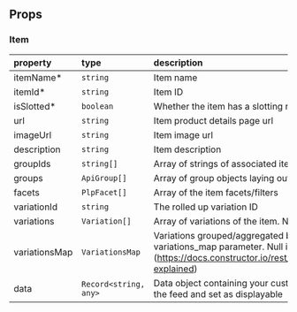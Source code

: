 
<Meta of={meta} />

## Props 
<ArgTypes />

### Item
  | property              | type                   | description       | 
  | :-----------------| :----------------------| :---------------- |
  | itemName*         | `string`               | Item name         |
  | itemId*           | `string`               | Item ID           |
  | isSlotted*        | `boolean`              | Whether the item has a slotting rule applied to it or not |
  | url               | `string`               | Item product details page url |
  | imageUrl          | `string`               | Item image url                |
  | description       | `string`               | Item description  |
  | groupIds          | `string[]`             | Array of strings of associated item group IDs |
  | groups            | `ApiGroup[]`           | Array of group objects laying out the associated groups hierarchy  |
  | facets            | `PlpFacet[]`           | Array of the item facets/filters |
  | variationId       | `string`               | The rolled up variation ID      |
  | variations        | `Variation[]`          | Array of variations of the item. Null if variationsMap exists. |
  | variationsMap     | `VariationsMap`        | Variations grouped/aggregated by the specified fields in the variations_map parameter. Null if variations exists. (https://docs.constructor.io/rest_api/variations_mapping/#aggregations-explained)  |
  | data              | `Record<string, any>`  | Data object containing your custom metadata fields that are passed in the feed and set as displayable |

